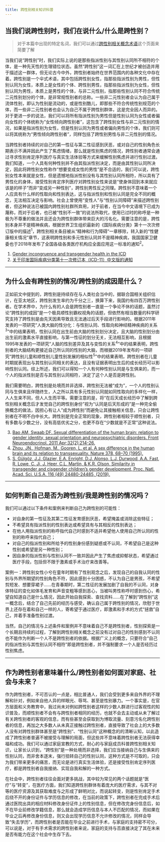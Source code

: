 ```yaml
---
title: 跨性别相关知识科普
---
```


## 当我们说跨性别时，我们在说什么/什么是跨性别？
> 对于本篇中出现的特定名词，我们可以通过[跨性别相关概念术语](https://aboutrans.info/documents/concept-and-definition)这个页面来简要了解

当我们说“跨性别”时，我们实际上说的是那些指派性别与其性别认同所不相符的个体，是一种先天性的生理错位状态。虽然“跨性别”这一词汇在上世纪才被创造并用于描述这一群体，但无论古今中外，跨性别者始终在世界范围内的各种文化中存在着。跨性别是一个伞式术语，其中包括跨性别女性，指那些指派性别为男性，但性别认同为女性，本质上是女性的个体、跨性别男性，指那些指派性别为女性，但性别认同为男性，本质上是男性的个体，与非二元性别，指那些性别认同不符合传统二元性别划分的个体，是非常规性别者的总称。一些非二元性别者会认为自己属于流体性别，即认为性别是流动的，或是性别酷儿，即那些不符合传统性别规范的个体，而一些非二元性别者也会认为自己不属于跨性别群体，这是完全因人而异的。对于更进一步的说法，我们可以将所有指派性别为男性但是性别认同为女性或者偏向女性的个体统称为“女性倾向跨性别者”，这包含了跨性别女性与非二元性别的情况，如果是指派性别为女性，但是性别认同为男性或者偏向男性的个体，我们则可以将其统称为“男性倾向跨性别者”，同样包括了跨性别男性与非二元性别的情况。

当跨性别者持续的对自己的第一性征与第二性征感到厌恶，或对自己的性别角色长期表示不满并因此产生了焦虑情绪，那么就是性别焦虑的情况，跨性别者通常会通过寻求性别肯定序列医疗与真实生活体验等方式来缓解性别焦虑并进行性别过渡。我们知道，一个人具有何种性别并不由其指派性别决定，而是由其性别认同所决定，因此将跨性别女性称作“想要变成女性的男性”是不合适的，我们可以说，跨性别女性本来就是女性，但是遗憾地指派性别没有与其性别认同所相符，所以具有了男性化的身体，接受性别肯定序列医疗对跨性别女性来说是“使身体回到本来就应该是的样子”而非“变成另一种性别”，跨性别男性反之同理。跨性别不意味着一个人应具有什么样的性取向和性别表达，这与指派性别和性别认同是完全不同的概念，无法相互决定与影响。社会上曾使用“变性人”与“性别认同障碍”来描述跨性别者，但这种说法已被国内跨性别社群所弃用，对于前者，在当今中文语境下已成为蔑称，而对于后者，也已被“性别不一致”的说法所取代，使用已过时的称呼是一种极为不尊重的做法并且还会为跨性别群体带来巨大的污名化。需要注意的是，跨性别本身并不是精神疾病，根据世界卫生组织最新的《国际疾病分类》第十一次次修订版中的描述<sup>1</sup>，跨性别相关条目被从“精神和行为障碍”一章移除，转入新的“性健康相关情况”章节，这表明跨性别和多元性别认同并不是精神疾病，我国国家卫健委也于2018年发布了全国各级各类医疗机构应全面应用这一标准的通知<sup>2</sup>。

1. [Gender incongruence and transgender health in the ICD](https://www.who.int/standards/classifications/frequently-asked-questions/gender-incongruence-and-transgender-health-in-the-icd)
2. [关于印发国际疾病分类第十一次修订本（ICD-11）中文版的通知](http://www.phic.org.cn/zcbz/bzypj/bzgf/gjbz/202408/t20240819_438099.html)

---

## 为什么会有跨性别的情况/跨性别的成因是什么？

正如前文中提到的，跨性别是持续存在与人类社会当中的，据联合国相关组织估计，在亚太地区，跨性别发生率约为千分之三，换算下来，我国约有四百万跨性别者。在学术界中，为什么有的人会是跨性别者一直是一个争论不休的话题，虽然讨论“跨性别的成因”是一个极具顺性别霸权视角的话题，但依然有相当数量的科学研究支持了跨性别是由先天因素导致且无法通过后天手段进行影响的。根据2011年发表的一项研究“人类大脑的性分化：与性别认同、性取向和神经精神疾病的关系<sup>3</sup>”中的结果表明，性别认同在出生前由大脑的性别划分决定，且大脑的性别划分由出生前的激素水平直接影响，与第一性征的划分无关，无法相互影响，且根据1995年发表的一项研究“人脑的性别差异及其与变性的关系<sup>4</sup>”中的结果表明，跨性别者的大脑结构更接近自己所认同的性别的大脑，而根据2019年发布的一项研究“跨性别儿童和顺性别儿童性别发展的相似性<sup>5</sup>”中的结果表明，跨性别者在儿童时期就表现出与其性别认同相关的表达，且没有证据表明出生后的成长经历可以影响性别认同。综上所述，我们可以得知一个人有何种性别认同是与生俱来的，而一个人的指派性别是否与其性别认同相符，决定了这个人是否是跨性别。

我们需要明白，跨性别是处境而并非选择，跨性别无法被“成为”，一个人的性别认同与生俱来且伴随终生，人之所以具有多元性别认同就如同性取向的多样化一样，人人生来不同，但人人生而平等。需要注意的是，将“在后天成长经历中了解到跨性别相关概念后才发觉自己的跨性别身份”视为“认同是后天形成的”是一种完全偷换概念的做法，因担心有让人”成为跨性别“而避免让其接触相关信息，只会让跨性别者在不明不白中长大。跨性别是完全正常的现象，跨性别者相较于顺性别者，只有多数与少数之分，没有高低优劣之分，也更不存在“少数就是不正常”这种说法。

3. [Bao AM, Swaab DF. Sexual differentiation of the human brain: relation to gender identity, sexual orientation and neuropsychiatric disorders. Front Neuroendocrinol. 2011 Apr;32(2):214-26.](https://doi.org/10.1016/j.yfrne.2011.02.007)
4. [Zhou, JN., Hofman, M., Gooren, L. et al. A sex difference in the human brain and its relation to transsexuality. Nature 378, 68–70 (1995).](https://doi.org/10.1038/378068a0)
5. [S. Gülgöz, J.J. Glazier, E.A. Enright, D.J. Alonso, L.J. Durwood, A.A. Fast, R. Lowe, C. Ji, J. Heer, C.L. Martin, & K.R. Olson, Similarity in transgender and cisgender children’s gender development, Proc. Natl. Acad. Sci. U.S.A. 116 (49) 24480-24485, (2019).](https://doi.org/10.1073/pnas.1909367116)

---

## 如何判断自己是否为跨性别/我是跨性别的情况吗？

我们可以通过以下条件和案例来判断自己为跨性别的可能性：

- 对自身的第一性征及其第二性征发育感到厌恶，希望掩盖或消除这些特征；
- 不希望具有指派性别的性别表达或希望具有与其相反的性别表达；
- 在他人用指派性别的称呼指代自己时感到不适并希望他人使用自己所认同的性别的称呼来指代自己；
- 对自己的指派性别和所给予的性别身份感到疑惑或不认同，不希望自己是这种性别或希望是另一种性别；
- 因自身的指派性别与性别认同不一致并因此产生了焦虑或抑郁状态，希望通过医疗手段，包括但不限于激素或手术治疗来改善等。

案例一：跨性别女性小兮在童年时期有了性别观念之后，发现自己的自我认同的性别与外界所期望的性别角色不符，因此感到十分困惑，不认为自己是男孩，不希望剪短发、想要穿裙子......在青春期时，第二性征的发展加剧了自我的不认同，对身体特征的变化如体毛发育和声音变粗等感到恶心，当被叫男性称呼时感到伤心，希望自知道自己是什么情况，因此开始自我探索、查找资料......在了解到“跨性别”这一概念后，结合了自己先前的经历与感受，确认自己属于跨性别的情况，欣慰于世界上还存在着和自己一样的人，寄希望于通过医疗，即激素和手术的方式“拯救”自己，并着手准备性别过渡。

当然，自己的情况与上述条件和案例并不意味着自己不是跨性别者，性别探索是一个长期且持续的过程，了解到跨性别相关概念之前没有过对自己的性别感到不认同也不能作为判断一个人不是跨性别者的依据。根据广义上的概念，只要符合“自己的指派性别与其性别认同不相符”即是跨性别者，并不强制要求一个人是否经历过性别焦虑。

---

## 作为跨性别者意味着什么/跨性别者如何面对家庭、社会与未来？

作为跨性别者，不可否认的一点是，相比普通人，我们会受到更多来自外界的不理解和针对，例如来自他人异的样眼光、辱骂、甚至是性别暴力。一个事实是，在官方层面和义务教育中，我过尚未对例如跨性别者这样的少数人群进行过客观性的知识普及，而顺性别者不会有与跨性别者相同的经历，也就不会去主动或从未了解过有关跨性别者的客观的信息，而有些甚至会获取到为博取流量、刻意污名化跨性别者的信息，再加之大多数人从未真正接触过跨性别者，直接导致了社会上的大多数人没有对跨性别群体甚至是“跨性别”、“性别认同”这种概念的的清晰认知，以此造成了跨性别者普遍不被接受与理解的局面，但这些并不意味着跨性别者无法获得幸福和成功。我们可以通过家庭宣教的方式，耐心的与家庭成员科普跨性别相关知识，让家长认识到，“跨性别”是一种处境而非选择，我们应当接纳自己与生俱来的性别认同，而非舍本逐末，强行扭转自己的性别认同，这种方式是不可取的，只会为我们带来更多的痛苦，而无论是进行真实生活体验，还是接受性别肯定序列医疗，都是跨性别者自我接纳、实现自我和解的一种方式。

在社会中，跨性别者往往会面对更多挑战，其中较为常见的两个话题就是“医疗”与“转变”，在医疗方面，我们知道跨性别群体有着庞大的医疗需求，与其不对等的医疗资源及其获取难度与之形成了鲜明对比，而说起转变，则是性别肯定手术后绕不开的身份证件与学历信息的修改，在当前的政策下，跨性别者在完成手术后通过医院出具的相应材料修改身份证件上的性别信息，但在修改完身份信息后，如不在毕业前修改学籍信息，那么就会造成学历信息与本人不匹配的情况，而如果在毕业之后再修改身份信息，则又会出现学历信息不允许修改的情况，同样会导致“失去学历”，而跨性别者是否能在毕业之前进行手术，与家庭的支持密不可分，可以说是，对于有手术需求的跨性别者来说，家庭的支持与否直接决定了其在未来是否有能力在这个社会中生存下去。
